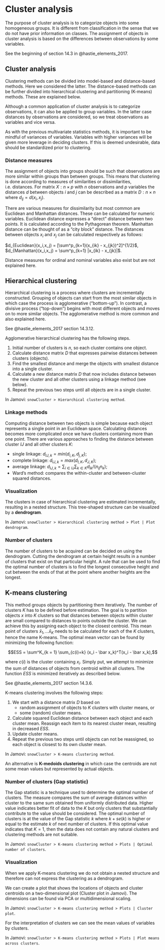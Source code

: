 # Cluster analysis

The purpose of cluster analysis is to categorize objects into some homogeneous groups. It is different from classification in the sense that we do not have prior information on classes. The assignment of objects in cluster analysis is based on the differences between observations by some variables. 

See the beginning of section 14.3 in @hastie_elements_2017.

## Cluster analysis

Clustering methods can be divided into model-based and distance-based methods. Here we considered the latter. The distance-based methods can be further divided into hierarchical clustering and partitioning (K-means) methods. These are explained below.

Although a common application of cluster analysis is to categorize observations, it can also be applied to group variables. In the latter case distances by observations are considered, so we treat observations as variables and vice versa.

As with the previous multivariate statistics methods, it is important to be mindful of variances of variables. Variables with higher variances will be given more leverage in deciding clusters. If this is deemed undesirable, data should be standardized prior to clustering.

### Distance measures

The assignment of objects into groups should be such that observations are more similar within groups than between groups. This means that clustering is done according to measures of similarities or dissimilarities, i.e. distances. For matrix $X : n \times p$ with $n$ observations and $p$ variables the distances $d$ between objects $i$ and $j$ can be described as a matrix $D : n \times n$ where $d_{ij} = d(x_i,x_j)$. 

There are various measures for dissimilarity but most common are Euclidean and Manhattan distances. These can be calculated for numeric variables. Euclidean distance expresses a "direct" distance between two points. It is calculated according to the Pythagorean theorem. Manhattan distance can be thought of as a "city block" distance. The distances between objects $x_i$ and $x_j$ can be calculated respectively as follows:

$d_{Euclidean}(x_i,x_j) = [\sum^p_{k=1}(x_{ik} - x_{jk})^2]^{1/2}$,   
$d_{Manhattan}(x_i,x_j) = \sum^p_{k=1} |x_{ik} - x_{jk}|$.

Distance measures for ordinal and nominal variables also exist but are not explained here.

## Hierarchical clustering

Hierarchical clustering is a process where clusters are incrementally constructed. Grouping of objects can start from the most similar objects in which case the process is agglomerative ("bottom-up"). In contrast, a divisive process ("top-down") begins with most different objects and moves on to more similar objects. The agglomerative  method is more common and also explained here.

See @hastie_elements_2017 section 14.3.12.

Agglomerative hierarchical clustering has the following steps.

1. Initial number of clusters is $n$, so each cluster contains one object. 
2. Calculate distance matrix $D$ that expresses pairwise distances between clusters (objects).
3. Find the smallest distance and merge the objects with smallest distance into a single cluster.
4. Calculate a new distance matrix $D$ that now includes distance between the new cluster and all other clusters using a linkage method (see below).
5. Repeat the previous two steps until all objects are in a single cluster.

In Jamovi: `snowCluster > Hierarchical clustering method`.

### Linkage methods

Computing distance between two objects is simple because each object represents a single point in an Euclidean space. Calculating distances becomes more complicated once we have clusters containing more than one point. There are various approaches to finding the distance between cluster $IJ$ and all other clusters $K$:

- single linkage: $d_{IJ,k} = min(d_{i,K}, d_{j,K})$;
- complete linkage: $d_{IJ,k} = max(d_{I,K}, d_{J,K})$; 
- average linkage: $d_{IJ,k} = \sum_{i \in IJ} \sum_{k \in K} d_{ik} / (n_{ij}n_k)$; 
- Ward's method: compares the within-cluster and between-cluster squared distances.

### Visualization

The clusters in case of hierarchical clustering are estimated incrementally, resulting in a nested structure. This tree-shaped structure can be visualized by a **dendrogram**.

In Jamovi: `snowCluster > Hierarchical clustering method > Plot | Plot dendrogram`.

### Number of clusters

The number of clusters to be acquired can be decided on using the dendrogram. Cutting the dendrogram at certain height results in a number of clusters that exist on that particular height. A rule that can be used to find the optimal number of clusters is to find the longest consecutive height and cut between the ends of that at the point where another heights are the longest.

## K-means clustering

This method groups objects by partitioning them iteratively. The number of clusters $K$ has to be defined before estimation. The goal is to partition objects $x$ into $K$ clusters so that distances between objects within cluster are small compared to distances to points outside the cluster. We can achieve this by assigning each object to  the closest centroid. This mean point of clusters $\bar x_1,  ... \bar x_K$ needs to be calculated for each of the $K$ clusters, hence the name K-means. The optimal mean vector can be found by minimizing the following function:

$$ESS = \sum^K_{k = 1} \sum_{c(i)=k} (x_i - \bar  x_k)^T(x_i - \bar x_k),$$

where $c(i)$ is the cluster containing $x_i$. Simply put, we attempt to minimize the sum of distances of objects from centroid within all clusters. The function $ESS$ is minimized iteratively as described below.

See @hastie_elements_2017 section 14.3.6.

K-means clustering involves the following steps:

1. We start with a distance matrix $D$ based on 
   - random assignment of objects to $K$ clusters with cluster means, or
   - some (random) cluster means.
2. Calculate squared Euclidean distance between each object and each cluster mean. Reassign each item to its nearest cluster mean, resulting in decreased $ESS$.
3. Update cluster means.
4. Repeat the previous two steps until objects can not be reassigned, so each object is closest to its own cluster mean.

In Jamovi: `snowCluster > K-means clustering method`.

An alternative is **K-medoids clustering** in which case the centroids are not some mean values but represented by actual objects.

### Number of clusters (Gap statistic)

The Gap statistic is a technique used to determine the optimal number of clusters. The measure compares the sum of average distances within cluster to the same sum obtained from uniformly distributed data. Higher value indicates better fit of data to the $K$ but only clusters that substantially contribute to the value should be considered. The optimal number of clusters is at the value of the Gap statistic $k$ where $k + se(k)$ is higher or equal to the estimate $k$ of next number of clusters. If this optimal value indicates that $K = 1$, then the data does not contain any natural clusters and clustering methods are not suitable.

In Jamovi: `snowCluster > K-means clustering method > Plots | Optimal number of clusters`.

### Visualization

When we apply K-means clustering we do not obtain a nested structure and therefore can not express the clustering as a dendrogram. 

We can create a plot that shows the locations of objects and cluster centroids on a two-dimensional plot (Cluster plot in Jamovi). The dimensions can be found via PCA or multidimensional scaling.

In Jamovi: `snowCluster > K-means clustering method > Plots | Cluster plot`.

For the interpretation of clusters we can see the mean values of variables by clusters.

In Jamovi: `snowCluster > K-means clustering method > Plots | Plot means across clusters`.

